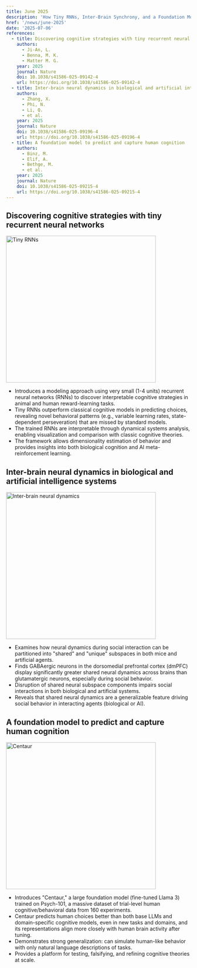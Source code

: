 ```yaml
---
title: June 2025
description: 'How Tiny RNNs, Inter-Brain Synchrony, and a Foundation Model Are Transforming Our Understanding of Cognition'
href: '/news/june-2025'
date: '2025-07-06'
references:
  - title: Discovering cognitive strategies with tiny recurrent neural networks
    authors:
      - Ji-An, L.
      - Benna, M. K.
      - Matter M. G.
    year: 2025
    journal: Nature
    doi: 10.1038/s41586-025-09142-4
    url: https://doi.org/10.1038/s41586-025-09142-4
  - title: Inter-brain neural dynamics in biological and artificial intelligence systems
    authors:
      - Zhang, X.
      - Phi, N.
      - Li, Q.
      - et al.
    year: 2025
    journal: Nature
    doi: 10.1038/s41586-025-09196-4
    url: https://doi.org/10.1038/s41586-025-09196-4
  - title: A foundation model to predict and capture human cognition
    authors:
      - Binz, M.
      - Elif, A.
      - Bethge, M.
      - et al.
    year: 2025
    journal: Nature
    doi: 10.1038/s41586-025-09215-4
    url: https://doi.org/10.1038/s41586-025-09215-4
---
```


## Discovering cognitive strategies with tiny recurrent neural networks

<img src="https://img-svr.nabiresearch.workers.dev/img/webp/MImlV1B.webp" alt="Tiny RNNs" style="width: 90%;" width="800" height="400" />

- Introduces a modeling approach using very small (1-4 units) recurrent neural
  networks (RNNs) to discover interpretable cognitive strategies in animal and
  human reward-learning tasks.
- Tiny RNNs outperform classical cognitive models in predicting choices,
  revealing novel behavioral patterns (e.g., variable learning rates,
  state-dependent perseveration) that are missed by standard models.
- The trained RNNs are interpretable through dynamical systems analysis,
  enabling visualization and comparison with classic cognitive theories.
- The framework allows dimensionality estimation of behavior and provides
  insights into both biological cognition and AI meta-reinforcement learning.

## Inter-brain neural dynamics in biological and artificial intelligence systems

<img
  src="https://img-svr.nabiresearch.workers.dev/img/webp/5YeJ3TX.webp"
  alt="Inter-brain neural dynamics"
  style="width: 90%;"
  width="800"
  height="400"
/>

- Examines how neural dynamics during social interaction can be partitioned
  into "shared" and "unique" subspaces in both mice and artificial agents.
- Finds GABAergic neurons in the dorsomedial prefrontal cortex (dmPFC)
  display significantly greater shared neural dynamics across brains than
  glutamatergic neurons, especially during social behavior.
- Disruption of shared neural subspace components impairs social interactions
  in both biological and artificial systems.
- Reveals that shared neural dynamics are a generalizable feature driving
  social behavior in interacting agents (biological or AI).

## A foundation model to predict and capture human cognition

<img src="https://img-svr.nabiresearch.workers.dev/img/webp/4CulrcI.webp" alt="Centaur" style="width: 90%;" width="800" height="400" />

- Introduces "Centaur," a large foundation model (fine-tuned Llama 3) trained
  on Psych-101, a massive dataset of trial-level human cognitive/behavioral
  data from 160 experiments.
- Centaur predicts human choices better than both base LLMs and domain-specific
  cognitive models, even in new tasks and domains, and its representations align
  more closely with human brain activity after tuning.
- Demonstrates strong generalization: can simulate human-like behavior with only
  natural language descriptions of tasks.
- Provides a platform for testing, falsifying, and refining cognitive theories
  at scale.
